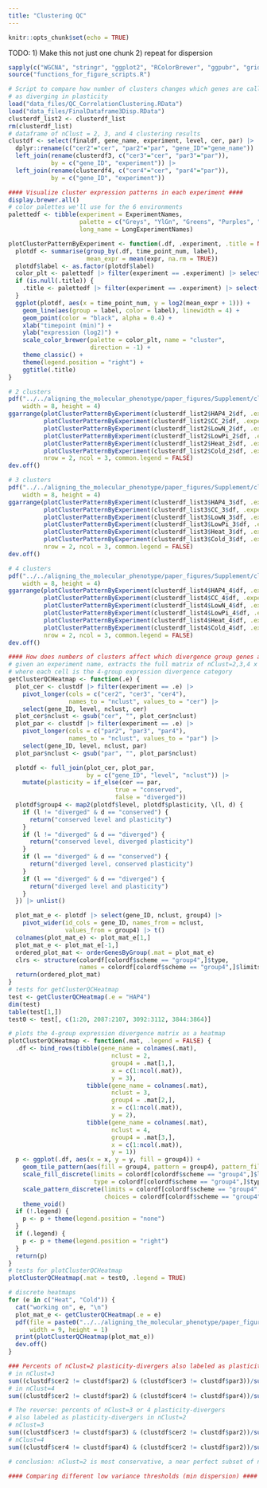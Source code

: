```yaml
---
title: "Clustering QC"
---
```


```r
knitr::opts_chunk$set(echo = TRUE)
```

TODO: 
1) Make this not just one chunk
2) repeat for dispersion
```r
sapply(c("WGCNA", "stringr", "ggplot2", "RColorBrewer", "ggpubr", "grid", "ComplexHeatmap", "circlize", "huxtable"), require, character.only=TRUE)
source("functions_for_figure_scripts.R")

# Script to compare how number of clusters changes which genes are called
# as diverging in plasticity
load("data_files/QC_CorrelationClustering.RData")
load("data_files/FinalDataframe3Disp.RData")
clusterdf_list2 <- clusterdf_list
rm(clusterdf_list)
# dataframe of nClust = 2, 3, and 4 clustering results
clustdf <- select(finaldf, gene_name, experiment, level, cer, par) |>
  dplyr::rename(c("cer2"="cer", "par2"="par", "gene_ID"="gene_name")) |>
  left_join(rename(clusterdf3, c("cer3"="cer", "par3"="par")),
            by = c("gene_ID", "experiment")) |>
  left_join(rename(clusterdf4, c("cer4"="cer", "par4"="par")),
            by = c("gene_ID", "experiment"))

#### Visualize cluster expression patterns in each experiment ####
display.brewer.all()
# color palettes we'll use for the 6 environments
palettedf <- tibble(experiment = ExperimentNames,
                    palette = c("Greys", "YlGn", "Greens", "Purples", "YlOrBr", "BuPu"),
                    long_name = LongExperimentNames)

plotClusterPatternByExperiment <- function(.df, .experiment, .title = NULL) {
  plotdf <- summarise(group_by(.df, time_point_num, label),
                      mean_expr = mean(expr, na.rm = TRUE))
  plotdf$label <- as.factor(plotdf$label)
  color_plt <- palettedf |> filter(experiment == .experiment) |> select(palette) |> pull()
  if (is.null(.title)) {
    .title <- palettedf |> filter(experiment == .experiment) |> select(long_name) |> pull()
  }
  ggplot(plotdf, aes(x = time_point_num, y = log2(mean_expr + 1))) +
    geom_line(aes(group = label, color = label), linewidth = 4) +
    geom_point(color = "black", alpha = 0.4) +
    xlab("timepoint (min)") +
    ylab("expression (log2)") +
    scale_color_brewer(palette = color_plt, name = "cluster",
                       direction = -1) +
    theme_classic() +
    theme(legend.position = "right") +
    ggtitle(.title)
}

# 2 clusters
pdf("../../aligning_the_molecular_phenotype/paper_figures/Supplement/cluster_ref_2.pdf",
    width = 8, height = 4)
ggarrange(plotClusterPatternByExperiment(clusterdf_list2$HAP4_2$df, .experiment = "HAP4"),
          plotClusterPatternByExperiment(clusterdf_list2$CC_2$df, .experiment = "CC"),
          plotClusterPatternByExperiment(clusterdf_list2$LowN_2$df, .experiment = "LowN"),
          plotClusterPatternByExperiment(clusterdf_list2$LowPi_2$df, .experiment = "LowPi"),
          plotClusterPatternByExperiment(clusterdf_list2$Heat_2$df, .experiment = "Heat"),
          plotClusterPatternByExperiment(clusterdf_list2$Cold_2$df, .experiment = "Cold"),
          nrow = 2, ncol = 3, common.legend = FALSE)
dev.off()

# 3 clusters
pdf("../../aligning_the_molecular_phenotype/paper_figures/Supplement/cluster_ref_3.pdf",
    width = 8, height = 4)
ggarrange(plotClusterPatternByExperiment(clusterdf_list3$HAP4_3$df, .experiment = "HAP4"),
          plotClusterPatternByExperiment(clusterdf_list3$CC_3$df, .experiment = "CC"),
          plotClusterPatternByExperiment(clusterdf_list3$LowN_3$df, .experiment = "LowN"),
          plotClusterPatternByExperiment(clusterdf_list3$LowPi_3$df, .experiment = "LowPi"),
          plotClusterPatternByExperiment(clusterdf_list3$Heat_3$df, .experiment = "Heat"),
          plotClusterPatternByExperiment(clusterdf_list3$Cold_3$df, .experiment = "Cold"),
          nrow = 2, ncol = 3, common.legend = FALSE)
dev.off()

# 4 clusters
pdf("../../aligning_the_molecular_phenotype/paper_figures/Supplement/cluster_ref_4.pdf",
    width = 8, height = 4)
ggarrange(plotClusterPatternByExperiment(clusterdf_list4$HAP4_4$df, .experiment = "HAP4"),
          plotClusterPatternByExperiment(clusterdf_list4$CC_4$df, .experiment = "CC"),
          plotClusterPatternByExperiment(clusterdf_list4$LowN_4$df, .experiment = "LowN"),
          plotClusterPatternByExperiment(clusterdf_list4$LowPi_4$df, .experiment = "LowPi"),
          plotClusterPatternByExperiment(clusterdf_list4$Heat_4$df, .experiment = "Heat"),
          plotClusterPatternByExperiment(clusterdf_list4$Cold_4$df, .experiment = "Cold"),
          nrow = 2, ncol = 3, common.legend = FALSE)
dev.off()

#### How does numbers of clusters affect which divergence group genes are in? ####
# given an experiment name, extracts the full matrix of nClust=2,3,4 x nGenes
# where each cell is the 4-group expression divergence category
getClusterQCHeatmap <- function(.e) {
  plot_cer <- clustdf |> filter(experiment == .e) |>
    pivot_longer(cols = c("cer2", "cer3", "cer4"),
                 names_to = "nclust", values_to = "cer") |>
    select(gene_ID, level, nclust, cer)
  plot_cer$nclust <- gsub("cer", "", plot_cer$nclust)
  plot_par <- clustdf |> filter(experiment == .e) |>
    pivot_longer(cols = c("par2", "par3", "par4"),
                 names_to = "nclust", values_to = "par") |>
    select(gene_ID, level, nclust, par)
  plot_par$nclust <- gsub("par", "", plot_par$nclust)

  plotdf <- full_join(plot_cer, plot_par,
                      by = c("gene_ID", "level", "nclust")) |>
    mutate(plasticity = if_else(cer == par,
                              true = "conserved",
                              false = "diverged"))
  plotdf$group4 <- map2(plotdf$level, plotdf$plasticity, \(l, d) {
    if (l != "diverged" & d == "conserved") {
      return("conserved level and plasticity")
    }
    if (l != "diverged" & d == "diverged") {
      return("conserved level, diverged plasticity")
    }
    if (l == "diverged" & d == "conserved") {
      return("diverged level, conserved plasticity")
    }
    if (l == "diverged" & d == "diverged") {
      return("diverged level and plasticity")
    }
  }) |> unlist()

  plot_mat_e <- plotdf |> select(gene_ID, nclust, group4) |>
    pivot_wider(id_cols = gene_ID, names_from = nclust,
                values_from = group4) |> t()
  colnames(plot_mat_e) <- plot_mat_e[1,]
  plot_mat_e <- plot_mat_e[-1,]
  ordered_plot_mat <- orderGenesByGroup(.mat = plot_mat_e)
  clrs <- structure(colordf[colordf$scheme == "group4",]$type,
                    names = colordf[colordf$scheme == "group4",]$limits)
  return(ordered_plot_mat)
}
# tests for getClusterQCHeatmap
test <- getClusterQCHeatmap(.e = "HAP4")
dim(test)
table(test[1,])
test0 <- test[, c(1:20, 2087:2107, 3092:3112, 3844:3864)]

# plots the 4-group expression divergence matrix as a heatmap
plotClusterQCHeatmap <- function(.mat, .legend = FALSE) {
  .df <- bind_rows(tibble(gene_name = colnames(.mat),
                             nclust = 2,
                             group4 = .mat[1,],
                             x = c(1:ncol(.mat)),
                             y = 3),
                      tibble(gene_name = colnames(.mat),
                             nclust = 3,
                             group4 = .mat[2,],
                             x = c(1:ncol(.mat)),
                             y = 2),
                      tibble(gene_name = colnames(.mat),
                             nclust = 4,
                             group4 = .mat[3,],
                             x = c(1:ncol(.mat)),
                             y = 1))
  p <- ggplot(.df, aes(x = x, y = y, fill = group4)) +
    geom_tile_pattern(aes(fill = group4, pattern = group4), pattern_fill = "black") +
    scale_fill_discrete(limits = colordf[colordf$scheme == "group4",]$limits,
                        type = colordf[colordf$scheme == "group4",]$type) +
    scale_pattern_discrete(limits = colordf[colordf$scheme == "group4",]$limits,
                           choices = colordf[colordf$scheme == "group4",]$pattern) +
    theme_void()
  if (!.legend) {
    p <- p + theme(legend.position = "none")
  }
  if (.legend) {
    p <- p + theme(legend.position = "right")
  }
  return(p)
}
# tests for plotClusterQCHeatmap
plotClusterQCHeatmap(.mat = test0, .legend = TRUE)

# discrete heatmaps
for (e in c("Heat", "Cold")) {
  cat("working on", e, "\n")
  plot_mat_e <- getClusterQCHeatmap(.e = e)
  pdf(file = paste0("../../aligning_the_molecular_phenotype/paper_figures/Supplement/nclust_heatmap_", e, "UGH.pdf"),
      width = 9, height = 1)
  print(plotClusterQCHeatmap(plot_mat_e))
  dev.off()
}

### Percents of nClust=2 plasticity-divergers also labeled as plasticity-divergers
# in nClust=3
sum((clustdf$cer2 != clustdf$par2) & (clustdf$cer3 != clustdf$par3))/sum(clustdf$cer2 != clustdf$par2)
# in nClust=4
sum((clustdf$cer2 != clustdf$par2) & (clustdf$cer4 != clustdf$par4))/sum(clustdf$cer2 != clustdf$par2)

# The reverse: percents of nClust=3 or 4 plasticity-divergers
# also labeled as plasticity-divergers in nClust=2
# nClust=3
sum((clustdf$cer3 != clustdf$par3) & (clustdf$cer2 != clustdf$par2))/sum(clustdf$cer3 != clustdf$par3)
# nClust=4
sum((clustdf$cer4 != clustdf$par4) & (clustdf$cer2 != clustdf$par2))/sum(clustdf$cer4 != clustdf$par4)

# conclusion: nClust=2 is most conservative, a near perfect subset of nClust=3/4

#### Comparing different low variance thresholds (min dispersion) ####
```

